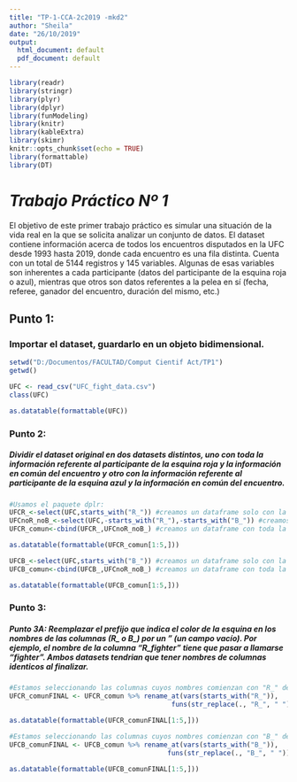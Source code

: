 ---
title: "TP-1-CCA-2c2019 -mkd2"
author: "Sheila"
date: "26/10/2019"
output:
  html_document: default
  pdf_document: default
---

```{r setup, include=FALSE}

library(readr)
library(stringr)
library(plyr)
library(dplyr)
library(funModeling)
library(knitr)
library(kableExtra)
library(skimr)
knitr::opts_chunk$set(echo = TRUE)
library(formattable)
library(DT)
```

# _Trabajo Práctico Nº 1_

El objetivo de este primer trabajo práctico es simular una situación de la vida real en la que se solicita analizar
un conjunto de datos.
El dataset contiene información acerca de todos los encuentros disputados en la UFC desde 1993 hasta 2019,
donde cada encuentro es una fila distinta. Cuenta con un total de 5144 registros y 145 variables. Algunas de
esas variables son inherentes a cada participante (datos del participante de la esquina roja o azul), mientras
que otros son datos referentes a la pelea en sí (fecha, referee, ganador del encuentro, duración del mismo,
etc.)



## Punto 1:
### Importar el dataset, guardarlo en un objeto bidimensional.
```{r}
setwd("D:/Documentos/FACULTAD/Comput Cientif Act/TP1")
getwd()

UFC <- read_csv("UFC_fight_data.csv")
class(UFC)

as.datatable(formattable(UFC))

```



### Punto 2:
##### Dividir el dataset original en dos datasets distintos, uno con toda la información referente al participante de la esquina roja y la información en común del encuentro y otro con la información referente al participante de la esquina azul y la información en común del encuentro.

```{r echo=TRUE, paged.print=TRUE }
#Usamos el paquete dplr:
UFCR_<-select(UFC,starts_with("R_")) #creamos un dataframe solo con la información referente al participante de la esquina roja.
UFCnoR_noB_<-select(UFC,-starts_with("R_"),-starts_with("B_")) #creamos un dataframe solo con la información en común del encuentro.
UFCR_comun<-cbind(UFCR_,UFCnoR_noB_) #creamos un dataframe con toda la información referente al participante de la esquina roja y la información en común del encuentro. 

as.datatable(formattable(UFCR_comun[1:5,]))

```

```{r echo=TRUE, paged.print=TRUE}
UFCB_<-select(UFC,starts_with("B_")) #creamos un dataframe solo con la información referente al participante de la esquina azul.
UFCB_comun<-cbind(UFCB_,UFCnoR_noB_) #creamos un dataframe con toda la información referente al participante de la esquina azul y la información en común del encuentro.

as.datatable(formattable(UFCB_comun[1:5,]))

```


### Punto 3:
##### Punto 3A: Reemplazar el prefijo que indica el color de la esquina en los nombres de las columnas (R_ o B_) por un ” (un campo vacío). Por ejemplo, el nombre de la columna “R_fighter” tiene que pasar a llamarse “fighter”. Ambos datasets tendrian que tener nombres de columnas identicos al finalizar.

```{r echo=TRUE, paged.print=TRUE}
#Estamos seleccionando las columnas cuyos nombres comienzan con "R_" dentro de la función vars y luego, estamos usando la función str_replace del paquete stringr R para reemplazar "R_" con " " dentro de la función funs.
UFCR_comunFINAL <- UFCR_comun %>% rename_at(vars(starts_with("R_")), 
                                         funs(str_replace(., "R_", " ")))

as.datatable(formattable(UFCR_comunFINAL[1:5,]))
```


```{r echo=TRUE, paged.print=TRUE}
#Estamos seleccionando las columnas cuyos nombres comienzan con "B_" dentro de la función vars y luego, estamos usando la función str_replace del paquete stringr R para reemplazar "B_" con " " dentro de la función funs.
UFCB_comunFINAL <- UFCB_comun %>% rename_at(vars(starts_with("B_")), 
                                        funs(str_replace(., "B_", " ")))

as.datatable(formattable(UFCB_comunFINAL[1:5,]))
```























